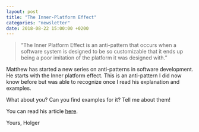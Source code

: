 ```yaml
---
layout: post
title: "The Inner-Platform Effect"
categories: "newsletter"
date: 2018-08-22 15:00:00 +0200
---
```

> “The Inner Platform Effect is an anti-pattern that occurs when a software system is designed to be so customizable that it ends up being a poor imitation of the platform it was designed with.”

Matthew has started a new series on anti-patterns in software development. <!--more-->He starts with the Inner platform effect. This is an anti-pattern I did now know before but was able to recognize once I read his explanation and examples. 

What about you? Can you find examples for it? Tell me about them!

You can read his article [here](https://exceptionnotfound.net/the-inner-platform-effect-the-daily-software-anti-pattern/).

Yours,
Holger
